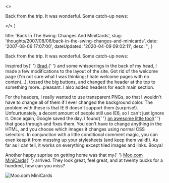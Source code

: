 

  <>
    <p>Back from the trip. It was wonderful. Some catch-up news&#58;</p>
  </>
)


  title: 'Back In The Swing: Changes And MiniCards',
  slug: 'thoughts/2007/08/06/back-in-the-swing-changes-and-minicards',
  date: '2007-08-06 17:07:00',
  dateUpdated: '2020-04-09 09:02:11',
  desc: '',
}

<p>Back from the trip. It was wonderful. Some catch-up news:</p>

<p>
  Inspired by{' '}
  <a href="http://www.braddielman.com/2007/07/31/a-little-nip-here-a-little-tuck-there/">
    Brad
  </a>{' '}
  and some whisperings in the back of my head, I made a few modifications to the
  layout of the site. Got rid of the welcome page (I'm not sure what I was
  thinking; I hate welcome pages with no content...), tossed the big buttons,
  and changed the header at the top to something more...pleasant. I also added
  headers for each main section.
</p>

<p>
  For the headers, I really wanted to use transparent PNGs, so that I wouldn't
  have to change all of them if I ever changed the background color. The problem
  with these is that IE 6 doesn't support them (surprise!). Unfourtunately, a
  decent amount of people still use IE6, so I can't just ignore it. Once again,
  Google saved the day. I found{' '}
  <a href="http://www.twinhelix.com/css/iepngfix/">an awesome little tool</a>{' '}
  that goes through and fixes them. You don't have to change anything in the
  HTML, and you choose which images it changes using normal CSS selectors. In
  conjunction with a little conditional comment magic, you can even keep it from
  messing up your stylesheets (and keep them valid!). As far as I can tell, it
  works on everything except tiled images and links. Booya!
</p>

<p>
  Another happy suprise on getting home was that my{' '}
  <a href="http://www.moo.com/products/minicards.php">Moo.com MiniCards</a>{' '}
  arrived. They look great, feel great, and at twenty bucks for a hundred, how
  can you miss?
</p>

<div class="post_image_container">
  <p>
    <img src="/images/moocards.jpg" alt="Moo.com MiniCards" />
  </p>
</div>
